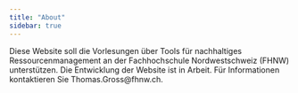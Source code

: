 ```yaml
---
title: "About"
sidebar: true
---
```


Diese Website soll die Vorlesungen über Tools für nachhaltiges Ressourcenmanagement an der Fachhochschule Nordwestschweiz (FHNW) unterstützen. Die Entwicklung der Website ist in Arbeit. Für Informationen kontaktieren Sie Thomas.Gross\@fhnw.ch.
